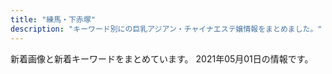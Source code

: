 ```yaml
---
title: "練馬・下赤塚"
description: "キーワード別にの巨乳アジアン・チャイナエステ嬢情報をまとめました。"
---
```


新着画像と新着キーワードをまとめています。
2021年05月01日の情報です。

<DmmAffiliateIns />
<KeywordTable
  shops={
    [
    {
        "url": "http://es-nerima.biz/",
        "keywords": {},
        "name": "\u3046\u3089\u3089",
        "img_links": [
            "http://es-nerima.biz/wp-content/uploads/2016/10/g6-250x330.jpg",
            "http://es-nerima.biz/wp-content/themes/template-salon2/images/gallery1.jpg",
            "http://es-nerima.biz/wp-content/themes/template-salon2/images/gallery-ttl.png",
            "http://es-nerima.biz/wp-content/uploads/2016/10/g6.jpg",
            "http://es-nerima.biz/wp-content/themes/template-salon2/images/newface-ttl.png",
            "http://es-nerima.biz/wp-content/uploads/2016/10/eri-250x330.jpg",
            "http://es-nerima.biz/wp-content/themes/template-salon2/images/tel.png",
            "http://es-nerima.biz/wp-content/uploads/2016/10/g1-250x330.jpg",
            "http://es-nerima.biz/wp-content/themes/template-salon2/images/news-ttl.png",
            "http://es-nerima.biz/wp-content/uploads/2016/10/eri.jpg",
            "http://es-nerima.biz/wp-content/uploads/2016/10/camp-bnr.jpg",
            "http://es-nerima.biz/wp-content/themes/template-salon2/images/slider1.jpg",
            "http://es-nerima.biz/wp-content/themes/template-salon2/images/magazine.jpg",
            "http://es-nerima.biz/wp-content/uploads/2016/10/g5.jpg",
            "http://es-nerima.biz/wp-content/uploads/2016/10/gallery2.jpg",
            "http://es-nerima.biz/wp-content/themes/template-salon2/images/gallery2.jpg",
            "http://es-nerima.biz/wp-content/themes/template-salon2/images/gallery4.jpg",
            "http://es-nerima.biz/wp-content/uploads/2016/10/g3.jpg",
            "http://es-nerima.biz/wp-content/uploads/2016/10/g4-250x330.jpg",
            "http://es-nerima.biz/wp-content/themes/template-salon2/images/camp-bnr.jpg",
            "http://cdn.dino-es.com/images/logo/88x31DinoEs.png",
            "http://es-nerima.biz/wp-content/themes/template-salon2/images/pickup-frame.png",
            "http://es-nerima.biz/wp-content/uploads/2016/10/gallery1.jpg",
            "http://es-nerima.biz/wp-content/uploads/2016/10/gallery6.jpg",
            "http://es-nerima.biz/wp-content/uploads/2016/10/mika.jpg",
            "http://es-nerima.biz/wp-content/uploads/2016/10/gallery5.jpg",
            "http://es-nerima.biz/wp-content/uploads/2016/10/girl-1.jpg",
            "http://es-nerima.biz/wp-content/uploads/2016/10/mika-250x330.jpg",
            "http://es-nerima.biz/wp-content/uploads/2016/10/g5-250x330.jpg",
            "http://es-nerima.biz/wp-content/themes/template-salon2/images/pickup-ttl.png",
            "http://es-nerima.biz/wp-content/uploads/2016/10/gallery8.jpg",
            "http://es-nerima.biz/wp-content/uploads/2016/10/g3-250x330.jpg",
            "http://es-nerima.biz/wp-content/uploads/2016/10/gallery3.jpg",
            "http://es-nerima.biz/wp-content/uploads/2016/10/gallery8-600x600.jpg",
            "http://es-nerima.biz/wp-content/uploads/2016/10/girl-1-250x330.jpg",
            "http://es-nerima.biz/wp-content/themes/template-salon2/images/massage-de_88_31.jpg",
            "http://es-nerima.biz/wp-content/uploads/2016/10/gallery7.jpg",
            "http://es-nerima.biz/wp-content/themes/template-salon2/images/gallery3.jpg"
        ],
        "station": "\u7df4\u99ac\u99c5\u5317\u53e3"
    },
    {
        "name": "\u30b7\u30a8\u30b9\u30bf",
        "station": "\u5927\u6cc9\u5b66\u5712\u99c5\u5317\u53e3",
        "keywords": {
            "D": 15,
            "88": 5,
            "85": 10,
            "83": 5
        },
        "url": "http://siesta.ests.jp/",
        "img_links": [
            "http://siesta.ests.jp/images/mobile1.jpg",
            "http://siesta.ests.jp/images/s-staff.jpg",
            "http://siesta.ests.jp/images/acc2.jpg",
            "http://siesta.ests.jp/images/acc3.jpg",
            "http://siesta.ests.jp/photos/sites/39/2021/04/2021040818055925.jpg",
            "http://siesta.ests.jp/images/acc1.jpg",
            "http://siesta.ests.jp/photos/sites/39/2021/04/2021042011331872.jpg",
            "http://siesta.ests.jp/images/info.jpg",
            "http://siesta.ests.jp/photos/sites/39/2021/01/2021011116333298.jpg",
            "http://siesta.ests.jp/images/top.png",
            "http://siesta.ests.jp/images/mobile.jpg",
            "http://siesta.ests.jp/images/acc4.jpg",
            "http://siesta.ests.jp/images/s-recriut.jpg",
            "http://siesta.ests.jp/images/news.jpg",
            "http://siesta.ests.jp/photos/sites/39/2021/01/2021011116333493.jpg",
            "http://siesta.ests.jp/images/pick.jpg"
        ]
    },
    {
        "name": "\u9577\u4e45*\u3061\u3087\u3046\u304d\u3085\u3046",
        "station": "\u4e0b\u8d64\u585a\u99c5\u5317\u53e3",
        "url": "http://c-sakura.work/",
        "img_links": [
            "http://c-sakura.work/images/sisu.png",
            "http://c-sakura.work/img/ami1.jpg",
            "http://c-sakura.work/images/int2.png",
            "http://c-sakura.work/img/yuri1.jpg",
            "http://c-sakura.work/images/info.png",
            "http://c-sakura.work/images/int1.png",
            "http://c-sakura.work/images/sys1.png",
            "http://c-sakura.work/images/staff_t.jpg",
            "http://c-sakura.work/images/head.jpg",
            "http://c-sakura.work/images/2.jpg",
            "http://c-sakura.work/images/1.jpg",
            "http://c-sakura.work/images/mobile.jpg",
            "http://c-sakura.work/images/news.png",
            "http://c-sakura.work/img/yuyu1.jpg",
            "http://c-sakura.work/images/3.jpg",
            "http://c-sakura.work/images/tel.jpg",
            "http://c-sakura.work/images/interior_t.jpg"
        ],
        "keywords": {}
    },
    {
        "url": "http://www.es-yas.click/",
        "name": "\u30b9\u30a6\u30a3\u30fc\u30c8",
        "keywords": {},
        "img_links": [
            "http://www.es-yas.click/images/interior_t.jpg",
            "http://www.es-yas.click/images/info.png",
            "http://www.es-yas.click/img/mari1.jpg",
            "http://www.es-yas.click/images/newface.png",
            "http://www.es-yas.click/images/head.jpg",
            "http://www.es-yas.click/images/s1.png",
            "http://www.es-yas.click/images/tel.jpg",
            "http://www.es-yas.click/images/sys1.png",
            "http://www.es-yas.click/images/sirase.jpg",
            "http://www.es-yas.click/images/3.jpg",
            "http://www.es-yas.click/images/int1.png",
            "http://www.es-yas.click/images/ac1.png",
            "http://www.es-yas.click/images/sys2.png",
            "http://www.es-yas.click/img/sayuri1.jpg",
            "http://www.es-yas.click/images/2.jpg",
            "http://www.es-yas.click/images/int2.png",
            "http://www.es-yas.click/images/1.jpg",
            "http://www.es-yas.click/images/mobile.jpg",
            "http://www.es-yas.click/images/staff_t.jpg",
            "http://www.es-yas.click/img/riri1.jpg",
            "http://www.es-yas.click/images/news.jpg"
        ],
        "station": "\u4e2d\u6751\u6a4b\u99c5\u5357\u53e3"
    },
    {
        "img_links": [
            "http://www.sugatabi.mesthe.com/files/003.jpg",
            "http://www.sugatabi.mesthe.com/files/005-02.jpg",
            "http://www.sugatabi.mesthe.com/files/008-02.jpg",
            "http://www.sugatabi.mesthe.com/files/001-02.jpg",
            "http://www.sugatabi.mesthe.com/files/004.jpg",
            "http://www.sugatabi.mesthe.com/files/002.jpg",
            "http://www.sugatabi.mesthe.com/images/link_line.png",
            "http://www.sugatabi.mesthe.com/files/009-02.jpg",
            "http://www.sugatabi.mesthe.com/files/005.jpg",
            "http://www.sugatabi.mesthe.com/images/top.jpg",
            "http://www.sugatabi.mesthe.com/files/008.jpg",
            "http://www.sugatabi.mesthe.com/images/shop/shop04.jpg",
            "http://www.sugatabi.mesthe.com/images/mobile.jpg",
            "http://www.sugatabi.mesthe.com/images/bj3.png",
            "http://www.sugatabi.mesthe.com/files/003-02.jpg",
            "http://www.sugatabi.mesthe.com/files/004-02.jpg",
            "http://www.sugatabi.mesthe.com/files/009.jpg",
            "http://www.sugatabi.mesthe.com/images/shop/shop03.jpg",
            "http://www.sugatabi.mesthe.com/files/010.jpg",
            "http://www.sugatabi.mesthe.com/files/001.jpg",
            "http://www.sugatabi.mesthe.com/files/006.jpg",
            "http://www.sugatabi.mesthe.com/images/staff_line.png",
            "http://www.sugatabi.mesthe.com/images/girl-z2.jpg",
            "http://www.sugatabi.mesthe.com/images/shop/shop02.jpg",
            "http://www.sugatabi.mesthe.com/files/010-02.jpg",
            "http://www.sugatabi.mesthe.com/images/shop/shop01.jpg",
            "http://www.sugatabi.mesthe.com/images/girl-z1.jpg",
            "http://www.sugatabi.mesthe.com/files/002-02.jpg",
            "http://www.sugatabi.mesthe.com/files/006-02.jpg",
            "http://www.sugatabi.mesthe.com/images/top_sche.png"
        ],
        "station": "\u3068\u304d\u308f\u53f0\u99c5\u5357\u53e3",
        "url": "http://www.sugatabi.mesthe.com/",
        "name": "\u59ff\u7f8e",
        "keywords": {
            "86": 3,
            "C": 2,
            "84": 1,
            "D": 7,
            "85": 1,
            "87": 4
        }
    },
    {
        "url": "http://ginzaangel.esnavi.work/",
        "name": "\u7df4\u99ac\u306e\u5929\u4f7f",
        "img_links": [
            "http://ginzaangel.esnavi.work/2/uploadimg/1601829474.jpeg",
            "http://ginzaangel.esnavi.work/2/uploadimg/1615988408.jpeg",
            "http://ginzaangel.esnavi.work/staff_t.jpg",
            "http://ginzaangel.esnavi.work/2/uploadimg/1615989033.jpeg",
            "http://ginzaangel.esnavi.work/2/uploadimg/1595657062.jpeg",
            "http://ginzaangel.esnavi.work/sys1.jpg",
            "http://ginzaangel.esnavi.work/news.jpg",
            "http://ginzaangel.esnavi.work/2/uploadimg/1615989115.jpeg",
            "http://ginzaangel.esnavi.work/int1.png",
            "http://ginzaangel.esnavi.work/sys2.jpg",
            "http://ginzaangel.esnavi.work/2/uploadimg/1615988934.jpeg",
            "http://ginzaangel.esnavi.work/s1.png",
            "http://ginzaangel.esnavi.work/2/uploadimg/1619341553.jpeg",
            "http://ginzaangel.esnavi.work/head.jpg"
        ],
        "station": "\u7df4\u99ac\u99c5\u897f\u53e3",
        "keywords": {
            "90": 3,
            "88": 2,
            "92": 1,
            "89": 1
        }
    },
    {
        "keywords": {},
        "name": "\u6696\u5fc3",
        "url": "http://www.hi-msg.com/dansin/",
        "station": "\u3068\u304d\u308f\u53f0\u99c5\u5357\u53e3",
        "img_links": [
            "http://www.hi-msg.com/dansin/images/s_news.jpg",
            "http://www.hi-msg.com/dansin/images/p-2-1.jpg",
            "http://www.hi-msg.com/dansin/images/p-8.jpg",
            "http://www.hi-msg.com/dansin/images/p-6-1.jpg",
            "http://www.hi-msg.com/dansin/images/s_face.jpg",
            "http://www.hi-msg.com/dansin/images/top1.jpg",
            "http://www.hi-msg.com/dansin/images/p-9.jpg",
            "http://www.hi-msg.com/dansin/images/p-2.jpg",
            "http://www.hi-msg.com/dansin/images/end1.jpg",
            "http://www.hi-msg.com/dansin/images/p-9-1.jpg",
            "http://www.hi-msg.com/dansin/images/p-5.jpg",
            "http://www.hi-msg.com/dansin/images/nav.jpg",
            "http://www.hi-msg.com/dansin/images/top.jpg",
            "http://www.hi-msg.com/dansin/images/1.jpg",
            "http://www.hi-msg.com/dansin/images/p-6.jpg",
            "http://www.hi-msg.com/dansin/images/s_info.jpg",
            "http://www.hi-msg.com/dansin/images/mobile.jpg",
            "http://www.hi-msg.com/dansin/images/p-7.jpg",
            "http://www.hi-msg.com/dansin/images/p-5-1.jpg",
            "http://www.hi-msg.com/dansin/images/s_pick.jpg"
        ]
    },
    {
        "station": "\u685c\u53f0\u99c5\u5317\u53e3",
        "img_links": [
            "http://margaret.ests.jp/images/s_pick.jpg",
            "http://margaret.ests.jp/photos/sites/29/2020/06/202006301829174.jpeg",
            "http://margaret.ests.jp/images/s_staff.png",
            "http://margaret.ests.jp/images/top.jpg",
            "http://margaret.ests.jp/images/room4.jpg",
            "http://margaret.ests.jp/images/s_news.jpg",
            "http://margaret.ests.jp/photos/sites/29/2020/04/202004102157462.jpeg",
            "http://margaret.ests.jp/images/service4.jpg",
            "http://margaret.ests.jp/images/service2.jpg",
            "http://margaret.ests.jp/images/room1.jpg",
            "http://margaret.ests.jp/photos/sites/29/2020/05/202005281752578.jpg",
            "http://margaret.ests.jp/photos/sites/29/2020/04/202004081414540.jpg",
            "http://margaret.ests.jp/images/service3.jpg",
            "http://margaret.ests.jp/images/service1.jpg",
            "http://margaret.ests.jp/photos/sites/29/2021/01/2021011511194654.jpg",
            "http://margaret.ests.jp/images/s_service.png",
            "http://margaret.ests.jp/photos/sites/29/2020/06/2020062814010219.jpeg",
            "http://margaret.ests.jp/photos/sites/29/2020/08/2020080615352994.jpeg",
            "http://margaret.ests.jp/photos/sites/29/2020/08/2020082222274080.jpeg",
            "http://margaret.ests.jp/images/room3.jpg",
            "http://margaret.ests.jp/images/room2.jpg",
            "http://margaret.ests.jp/photos/sites/29/2020/03/2020032709162529.jpg",
            "http://margaret.ests.jp/photos/sites/29/2020/04/2020040205541033.jpg",
            "http://margaret.ests.jp/images/mobile.jpg",
            "http://margaret.ests.jp/photos/sites/29/2020/04/2020041014190824.jpg",
            "http://margaret.ests.jp/images/info.jpg"
        ],
        "keywords": {
            "E": 60,
            "86": 24,
            "85": 36,
            "88": 24,
            "D": 72,
            "87": 12
        },
        "name": "\u30de\u30fc\u30ac\u30ec\u30c3\u30c8",
        "url": "http://margaret.ests.jp/"
    },
    {
        "station": "\u6771\u6b66\u7df4\u99ac\u99c5\u5317\u53e3",
        "name": "\u59eb\u306e\u3086\u3073\u3055\u304d",
        "keywords": {
            "E": 1,
            "D": 2
        },
        "url": "http://nymphe-est.biz/",
        "img_links": [
            "http://nymphe-est.biz/images/fla.jpg",
            "http://nymphe-est.biz/images/cg03.jpg",
            "http://nymphe-est.biz/images/tit3.jpg",
            "http://nymphe-est.biz/images/accl.jpg",
            "http://nymphe-est.biz/images/tit4.jpg",
            "http://nymphe-est.biz/images/bur.jpg",
            "http://nymphe-est.biz/images/m3.png",
            "http://nymphe-est.biz/images/m6.png",
            "http://nymphe-est.biz/images/tit2.jpg",
            "http://nymphe-est.biz/images/tm.jpg",
            "http://nymphe-est.biz/images/spt.png",
            "http://nymphe-est.biz/images/stat.jpg",
            "http://nymphe-est.biz/images/m1.png",
            "http://nymphe-est.biz/images/cg02.jpg",
            "http://nymphe-est.biz/images/tit6.jpg",
            "http://nymphe-est.biz/images/cg01.jpg",
            "http://nymphe-est.biz/images/tit5.jpg",
            "http://nymphe-est.biz/images/no.png",
            "http://nymphe-est.biz/images/m2.png",
            "http://nymphe-est.biz/images/stal.jpg",
            "http://nymphe-est.biz/images/m4.png",
            "http://nymphe-est.biz/images/bul.jpg",
            "http://nymphe-est.biz/images/m5.png",
            "http://nymphe-est.biz/images/top.png"
        ]
    },
    {
        "keywords": {},
        "img_links": [
            "http://www.es-kou.link/images/s1.png",
            "http://www.es-kou.link/images/news.jpg",
            "http://www.es-kou.link/images/sys1.jpg",
            "http://www.es-kou.link/images/1.jpg",
            "http://www.es-kou.link/images/sys3.png",
            "http://www.es-kou.link/images/int1.png",
            "http://www.es-kou.link/images/mobile.jpg",
            "http://www.es-kou.link/images/2.jpg",
            "http://www.es-kou.link/images/sys2.jpg",
            "http://www.es-kou.link/images/int2.png",
            "http://www.es-kou.link/images/info.png",
            "http://www.es-kou.link/img/satomi1.jpg",
            "http://www.es-kou.link/images/staff_t.jpg",
            "http://www.es-kou.link/images/head.jpg",
            "http://www.es-kou.link/img/nana1.jpg",
            "http://www.es-kou.link/images/3.jpg",
            "http://www.es-kou.link/images/b1.jpg",
            "http://www.es-kou.link/images/interior_t.jpg",
            "http://www.es-kou.link/img/mimi1.jpg",
            "http://www.es-kou.link/images/b2.jpg"
        ],
        "name": "\u7d05\u6708",
        "station": "\u4e0b\u8d64\u585a\u99c5\u5317\u53e3",
        "url": "http://www.es-kou.link/"
    },
    {
        "url": "http://pakira-massage.work/",
        "name": "\u30d1\u30ad\u30e9",
        "station": "\u8981\u753a\u99c55\u756a\u51fa\u53e3",
        "img_links": [
            "http://pakira-massage.work/img/sta1.jpg",
            "http://pakira-massage.work/img/st1.jpg",
            "http://pakira-massage.work/i/img/r6.jpg",
            "http://pakira-massage.work/i/img/r3.jpg",
            "http://pakira-massage.work/i/img/r4.jpg",
            "http://pakira-massage.work/i/img/r5.jpg",
            "http://pakira-massage.work/img/sta2.jpg",
            "http://pakira-massage.work/img/mobile-1.png",
            "http://pakira-massage.work/img/s2.jpg",
            "http://pakira-massage.work/img/head.jpg",
            "http://pakira-massage.work/i/img/sta2.jpg",
            "http://pakira-massage.work/i/img/st1.jpg",
            "http://pakira-massage.work/img/st2.jpg",
            "http://pakira-massage.work/img/botton.jpg",
            "http://pakira-massage.work/i/img/sta1.jpg",
            "http://pakira-massage.work/i/img/r1.jpg",
            "http://pakira-massage.work/img/nos.jpg",
            "http://pakira-massage.work/img/campian.jpg",
            "http://pakira-massage.work/img/s1.jpg",
            "http://pakira-massage.work/i/img/r2.jpg"
        ],
        "keywords": {
            "85": 2,
            "87": 1,
            "E": 1,
            "C": 11
        }
    },
    {
        "img_links": [],
        "name": "\u3064\u307c\u307f",
        "station": "\u7df4\u99ac\u99c5\u897f\u53e3",
        "keywords": {},
        "url": "https://salasa.tokyo/"
    },
    {
        "keywords": {
            "C": 13
        },
        "station": "\u4e2d\u6751\u6a4b\u99c5",
        "img_links": [
            "http://www.e-rakuraku.info/images/top.jpg",
            "http://www.e-rakuraku.info/images/g5.jpg",
            "http://www.e-rakuraku.info/images/newfacet.png",
            "http://www.e-rakuraku.info/images/huiyuan.png",
            "http://www.e-rakuraku.info/images/s2.png",
            "http://www.e-rakuraku.info/images/newt.png",
            "http://www.e-rakuraku.info/images/tel.png",
            "http://www.e-rakuraku.info/images/tite-staff.png",
            "http://www.e-rakuraku.info/images/g0.jpg",
            "http://www.e-rakuraku.info/images/tite-gallery.png",
            "http://www.e-rakuraku.info/images/g3.jpg",
            "http://www.e-rakuraku.info/images/g2.jpg",
            "http://www.e-rakuraku.info/images/mobile.png",
            "http://www.e-rakuraku.info/images/s1.png",
            "http://www.e-rakuraku.info/images/g1.jpg",
            "http://www.e-rakuraku.info/images/g4.jpg",
            "http://www.e-rakuraku.info/images/sr.png",
            "http://www.e-rakuraku.info/images/nei_03.jpg"
        ],
        "name": "\u697d\u697d",
        "url": "http://www.e-rakuraku.info/"
    },
    {
        "img_links": [
            "http://www.relaxes.info/images/rec.png",
            "http://www.relaxes.info/images/ttl_price.png",
            "http://www.relaxes.info/up/uploads/20180315212810me.jpg",
            "http://www.relaxes.info/images/ttl_staff.png",
            "http://www.relaxes.info/images/t1.png",
            "http://www.relaxes.info/images/s1.png",
            "http://www.relaxes.info/images/t2.png",
            "http://www.relaxes.info/images/price.jpg",
            "http://www.relaxes.info/up/uploads/2017071800271212.jpg",
            "http://www.relaxes.info/images/ttl_qj.png",
            "http://www.relaxes.info/images/info.jpg",
            "http://www.relaxes.info/up/uploads/20210313172020j.jpg",
            "http://www.relaxes.info/images/header_bg.png"
        ],
        "name": "\u8776",
        "url": "http://www.relaxes.info/",
        "station": "\u4e0a\u677f\u6a4b\u99c5\u5317\u53e3",
        "keywords": {}
    },
    {
        "img_links": [],
        "name": "\u30b8\u30e3\u30b9\u30df\u30f3",
        "url": "http://evergrace.tyo.cm/",
        "station": "\u6210\u5897\u99c5",
        "keywords": {}
    },
    {
        "url": "http://aroma-p.info/",
        "name": "AROMA PLAZA \u30a2\u30ed\u30de\u30d7\u30e9\u30b6",
        "station": "\u77f3\u795e\u4e95\u516c\u5712\u99c5\u5357\u53e3",
        "keywords": {},
        "img_links": []
    },
    {
        "name": "\u30e9\u30b1\u30b7\u30b9\u5927\u6cc9\u5b66\u5712",
        "url": "http://lachesis.este88.com/",
        "keywords": {
            "93": 1,
            "84": 1,
            "83": 2,
            "88": 1,
            "95": 1,
            "F": 4,
            "81": 1,
            "86": 1,
            "80": 1,
            "D": 2,
            "91": 3,
            "G": 1,
            "C": 4
        },
        "img_links": [
            "http://lachesis.este88.com/gals/mao1.jpg",
            "http://lachesis.este88.com/images/sysh3bar.png",
            "http://lachesis.este88.com/gals/rinnka1.jpg",
            "http://lachesis.este88.com/gals/miho2.jpg",
            "http://momipara.jp/img/link/momi234.jpg",
            "https://lachesis.este88.com/images/sysh3bar.png",
            "http://lachesis.este88.com/images/bg_header.jpg",
            "https://lachesis.este88.com/gals/tumugi1.jpg",
            "http://lachesis.este88.com/gals/tumugi2.jpg",
            "http://lachesis.este88.com/gals/tumugi1.jpg",
            "https://lachesis.este88.com/images/bg_header.jpg",
            "http://lachesis.este88.com/images/bg_header3.jpg",
            "http://lachesis.este88.com/gals/nozomi4.jpg",
            "https://lachesis.este88.com/gals/maria1.jpg",
            "http://lachesis.este88.com/gals/aoi2.jpg",
            "http://lachesis.este88.com/gals/minami1.jpg",
            "http://lachesis.este88.com/gals/narumi3.jpg",
            "http://lachesis.este88.com/gals/maria1.jpg",
            "http://lachesis.este88.com/gals/yuno3.jpg",
            "https://lachesis.este88.com/images/line.jpg",
            "http://lachesis.este88.com/images/line.jpg",
            "http://lachesis.este88.com/gals/narumi1.jpg",
            "https://lachesis.este88.com/gals/miho1.jpg",
            "http://lachesis.este88.com/gals/itika1.jpg",
            "https://lachesis.este88.com/gals/narumi1.jpg",
            "http://lachesis.este88.com/gals/mao2.jpg",
            "http://lachesis.este88.com/gals/narumi2.jpg",
            "https://lachesis.este88.com/gals/miku1.jpg",
            "http://lachesis.este88.com/gals/rinnka2.jpg",
            "http://lachesis.este88.com/gals/miho1.jpg",
            "https://lachesis.este88.com/gals/aoi1.jpg",
            "http://lachesis.este88.com/gals/aoi1.jpg",
            "https://lachesis.este88.com/gals/mao1.jpg",
            "http://lachesis.este88.com/gals/nozomi2.jpg",
            "http://lachesis.este88.com/gals/rinnka4.jpg",
            "http://lachesis.este88.com/gals/minami2.jpg",
            "http://lachesis.este88.com/images/info5.jpg",
            "http://lachesis.este88.com/gals/yuno2.jpg",
            "http://lachesis.este88.com/gals/rinnka3.jpg",
            "https://lachesis.este88.com/gals/rinnka1.jpg",
            "http://lachesis.este88.com/gals/miku1.jpg",
            "http://lachesis.este88.com/gals/yuno1.jpg",
            "http://lachesis.este88.com/gals/miku3.jpg",
            "https://lachesis.este88.com/gals/itika1.jpg",
            "http://lachesis.este88.com/gals/aoi3.jpg",
            "https://lachesis.este88.com/gals/minami1.jpg",
            "https://lachesis.este88.com/images/bg_header3.jpg",
            "https://lachesis.este88.com/images/info5.jpg",
            "http://lachesis.este88.com/gals/miku2.jpg",
            "http://lachesis.este88.com/gals/itika3.jpg",
            "http://lachesis.este88.com/gals/nozomi3.jpg",
            "https://lachesis.este88.com/gals/yuno1.jpg",
            "http://lachesis.este88.com/gals/tumugi3.jpg",
            "http://lachesis.este88.com/gals/miho3.jpg",
            "http://lachesis.este88.com/gals/narumi4.jpg",
            "http://lachesis.este88.com/gals/nozomi1.jpg",
            "http://lachesis.este88.com/gals/itika2.jpg",
            "https://lachesis.este88.com/gals/nozomi1.jpg"
        ],
        "station": "\u5927\u6cc9\u5b66\u5712\u99c5"
    },
    {
        "keywords": {
            "C": 7
        },
        "name": "\u6708\u306e\u604b",
        "url": "http://moonlove.est-u.com/",
        "station": "\u7df4\u99ac\u99c5\u5317\u53e3",
        "img_links": [
            "http://moonlove.est-u.com/images/s4.jpg",
            "http://moonlove.est-u.com/images/s1.jpg",
            "http://moonlove.est-u.com/images/index_14.jpg",
            "http://moonlove.est-u.com/images/index2_06.jpg",
            "http://moonlove.est-u.com/staff/miki.jpg",
            "http://moonlove.est-u.com/staff/ayumi.jpg",
            "http://moonlove.est-u.com/images/index_19.jpg",
            "http://moonlove.est-u.com/images/index_08.jpg",
            "http://moonlove.est-u.com/images/index_05.jpg",
            "http://moonlove.est-u.com/staff/kaori.jpg",
            "http://moonlove.est-u.com/staff/sakura.jpg",
            "http://moonlove.est-u.com/images/index1_06.jpg",
            "http://moonlove.est-u.com/images/index_02.jpg",
            "http://moonlove.est-u.com/images/index_12.jpg",
            "http://moonlove.est-u.com/images/index_15.jpg",
            "http://moonlove.est-u.com/images/s8.jpg",
            "http://moonlove.est-u.com/images/index_07.jpg",
            "http://moonlove.est-u.com/images/staff_09.jpg",
            "http://moonlove.est-u.com/images/index_10.jpg",
            "http://moonlove.est-u.com/images/s6.jpg",
            "http://moonlove.est-u.com/images/index_13.jpg",
            "http://moonlove.est-u.com/staff/nami.jpg",
            "http://moonlove.est-u.com/images/s3.jpg",
            "http://moonlove.est-u.com/images/s5.jpg",
            "http://moonlove.est-u.com/images/index3_06.jpg",
            "http://moonlove.est-u.com/images/index_16.jpg",
            "http://moonlove.est-u.com/images/index_17.jpg",
            "http://moonlove.est-u.com/images/icon_000.jpg",
            "http://moonlove.est-u.com/images/index_04.jpg"
        ]
    },
    {
        "img_links": [
            "http://oasis.akasuri.xyz/images/c-staff.png",
            "http://oasis.akasuri.xyz/staff/s2.jpg",
            "http://oasis.akasuri.xyz/images/bar-staff.png",
            "http://oasis.akasuri.xyz/images/fotter.png",
            "http://oasis.akasuri.xyz/images/bar-photo.png",
            "http://oasis.akasuri.xyz/images/b-tel.png",
            "http://oasis.akasuri.xyz/staff/s1.jpg",
            "http://oasis.akasuri.xyz/images/c-top.png",
            "http://oasis.akasuri.xyz/staff/s3.jpg",
            "http://oasis.akasuri.xyz/images/c-photo.png"
        ],
        "keywords": {},
        "name": "\u30aa\u30a2\u30b7\u30b9",
        "url": "http://oasis.akasuri.xyz/",
        "station": "\u6210\u5897\u99c5\u5357\u53e3"
    },
    {
        "url": "http://binrou.net/",
        "keywords": {
            "88": 1,
            "87": 4,
            "89": 1,
            "D": 2,
            "E": 6,
            "C": 17,
            "86": 4,
            "F": 1
        },
        "name": "\u30ad\u30e9\u30ad\u30e9",
        "img_links": [
            "http://binrou.net/img/st112.jpg",
            "http://binrou.net/img/s116.jpg",
            "http://binrou.net/img/fla.jpg",
            "http://binrou.net/i/img/sta100.jpg",
            "http://binrou.net/img/acc.jpg",
            "http://binrou.net/img/s112.jpg",
            "http://binrou.net/i/img/sta80.jpg",
            "http://binrou.net/img/sta118.jpg",
            "http://binrou.net/i/img/st118.jpg",
            "http://binrou.net/img/st119.jpg",
            "http://binrou.net/i/img/r2.jpg",
            "http://binrou.net/i/img/r3.jpg",
            "http://binrou.net/img/s117.jpg",
            "http://binrou.net/img/st109.jpg",
            "http://binrou.net/i/img/sta98.jpg",
            "http://binrou.net/img/sta109.jpg",
            "http://binrou.net/i/img/sta118.jpg",
            "http://binrou.net/i/img/sta97.jpg",
            "http://binrou.net/i/img/r1.jpg",
            "http://binrou.net/i/img/sta105.jpg",
            "http://binrou.net/img/s114.jpg",
            "http://binrou.net/i/img/sta92.jpg",
            "http://binrou.net/img/st111.jpg",
            "http://binrou.net/img/sta111.jpg",
            "http://binrou.net/img/pickup20.jpg",
            "http://binrou.net/img/st118.jpg",
            "http://binrou.net/img/sta116.jpg",
            "http://binrou.net/img/s111.jpg",
            "http://binrou.net/img/sta117.jpg",
            "http://binrou.net/i/img/sta112.jpg",
            "http://binrou.net/img/sta115.jpg",
            "http://binrou.net/img/s119.jpg",
            "http://binrou.net/i/img/sta115.jpg",
            "http://binrou.net/img/mo.png",
            "http://binrou.net/i/img/sta104.jpg",
            "http://binrou.net/i/img/acc.jpg",
            "http://binrou.net/i/img/sta108.jpg",
            "http://binrou.net/img/st117.jpg",
            "http://binrou.net/img/s118.jpg",
            "http://binrou.net/img/st114.jpg",
            "http://binrou.net/i/img/sta119.jpg",
            "http://binrou.net/i/img/sta117.jpg",
            "http://binrou.net/i/img/sta109.jpg",
            "http://binrou.net/img/sta114.jpg",
            "http://binrou.net/img/sta119.jpg",
            "http://binrou.net/img/s115.jpg",
            "http://binrou.net/i/img/r4.jpg",
            "http://binrou.net/i/img/sta116.jpg",
            "http://binrou.net/i/img/sta94.jpg",
            "http://binrou.net/i/img/sta114.jpg",
            "http://binrou.net/i/img/sta88.jpg",
            "http://binrou.net/img/st116.jpg",
            "http://binrou.net/i/img/sta111.jpg",
            "http://binrou.net/img/st115.jpg",
            "http://binrou.net/i/img/sta89.jpg",
            "http://binrou.net/img/sta112.jpg",
            "http://binrou.net/img/botton.jpg"
        ],
        "station": "\u7df4\u99ac\u99c5\u897f\u53e3"
    },
    {
        "img_links": [],
        "url": "http://tenpo2.iest.info/",
        "station": "\u4e0a\u677f\u6a4b\u99c5\u5317\u53e3",
        "keywords": {},
        "name": "\u6e29"
    },
    {
        "url": "http://anzu.abnavi.info/",
        "keywords": {},
        "name": "\u59eb",
        "station": "\u6210\u5897\u99c5",
        "img_links": []
    },
    {
        "station": "\u7df4\u99ac\u99c5\u897f\u53e3",
        "url": "http://ponfu-massage.work/",
        "name": "\u30dd\u30f3\u30d5\u30fc",
        "keywords": {
            "86": 1,
            "D": 9,
            "C": 22,
            "88": 4,
            "85": 2,
            "87": 5,
            "89": 1,
            "84": 1,
            "F": 2,
            "E": 2
        },
        "img_links": [
            "http://ponfu-massage.work/img/sta39.jpg",
            "http://ponfu-massage.work/img/st28.jpg",
            "http://ponfu-massage.work/i/img/sta28.jpg",
            "http://ponfu-massage.work/img/s47.jpg",
            "http://ponfu-massage.work/img/sta47.jpg",
            "http://ponfu-massage.work/i/img/sta30.jpg",
            "http://ponfu-massage.work/i/img/sta24.jpg",
            "http://ponfu-massage.work/img/st35.jpg",
            "http://ponfu-massage.work/img/st46.jpg",
            "http://ponfu-massage.work/i/img/sta45.jpg",
            "http://ponfu-massage.work/i/img/sta38.jpg",
            "http://ponfu-massage.work/img/campian.jpg",
            "http://ponfu-massage.work/img/s38.jpg",
            "http://ponfu-massage.work/i/img/r2.jpg",
            "http://ponfu-massage.work/img/sta38.jpg",
            "http://ponfu-massage.work/img/s45.jpg",
            "http://ponfu-massage.work/img/acc1.jpg",
            "http://ponfu-massage.work/img/botton.jpg",
            "http://ponfu-massage.work/img/st39.jpg",
            "http://ponfu-massage.work/i/img/sta43.jpg",
            "http://ponfu-massage.work/img/sta43.jpg",
            "http://ponfu-massage.work/img/acc5.jpg",
            "http://ponfu-massage.work/img/acc6.jpg",
            "http://ponfu-massage.work/img/sta30.jpg",
            "http://ponfu-massage.work/img/st18.jpg",
            "http://ponfu-massage.work/img/s44.jpg",
            "http://ponfu-massage.work/i/img/sta41.jpg",
            "http://ponfu-massage.work/img/st42.jpg",
            "http://ponfu-massage.work/img/s46.jpg",
            "http://ponfu-massage.work/img/acc10.jpg",
            "http://ponfu-massage.work/img/s43.jpg",
            "http://ponfu-massage.work/i/img/r4.jpg",
            "http://ponfu-massage.work/i/img/sta46.jpg",
            "http://ponfu-massage.work/img/sta35.jpg",
            "http://ponfu-massage.work/img/sta41.jpg",
            "http://ponfu-massage.work/i/img/sta44.jpg",
            "http://ponfu-massage.work/img/acc3.jpg",
            "http://ponfu-massage.work/img/s42.jpg",
            "http://ponfu-massage.work/img/acc9.jpg",
            "http://ponfu-massage.work/i/img/st45.jpg",
            "http://ponfu-massage.work/img/s41.jpg",
            "http://ponfu-massage.work/img/st44.jpg",
            "http://ponfu-massage.work/img/sta28.jpg",
            "http://ponfu-massage.work/img/sta44.jpg",
            "http://ponfu-massage.work/img/st43.jpg",
            "http://ponfu-massage.work/img/acc4.jpg",
            "http://ponfu-massage.work/i/img/r3.jpg",
            "http://ponfu-massage.work/img/acc8.jpg",
            "http://ponfu-massage.work/img/st45.jpg",
            "http://ponfu-massage.work/i/img/sta42.jpg",
            "http://ponfu-massage.work/img/s30.jpg",
            "http://ponfu-massage.work/img/sta42.jpg",
            "http://ponfu-massage.work/img/st30.jpg",
            "http://ponfu-massage.work/img/s39.jpg",
            "http://ponfu-massage.work/img/st38.jpg",
            "http://ponfu-massage.work/img/sta46.jpg",
            "http://ponfu-massage.work/img/st41.jpg",
            "http://ponfu-massage.work/i/img/r1.jpg",
            "http://ponfu-massage.work/i/img/sta47.jpg",
            "http://ponfu-massage.work/img/acc7.jpg",
            "http://ponfu-massage.work/img/acc2.jpg",
            "http://ponfu-massage.work/i/img/sta39.jpg",
            "http://ponfu-massage.work/img/sta45.jpg",
            "http://ponfu-massage.work/img/st47.jpg"
        ]
    },
    {
        "name": "A-CLASS\uff5e\u30a8\u30fc\u30af\u30e9\u30b9\uff5e",
        "keywords": {
            "86": 1,
            "C": 1,
            "D": 2,
            "92": 1,
            "90": 2,
            "E": 1
        },
        "station": "\u7df4\u99ac\u99c5",
        "img_links": [
            "http://aclass.estheya.com/images/call.png",
            "http://aclass.estheya.com/css/m-head04.jpg",
            "http://aclass.estheya.com/css/staff/staff01.jpg",
            "http://aclass.estheya.com/css/staff/staff03.jpg",
            "http://aclass.estheya.com/css/m-top004.jpg",
            "http://aclass.estheya.com/css/staff/staff02.jpg",
            "http://aclass.estheya.com/css/cam01.jpg",
            "http://aclass.estheya.com/css/left.jpg",
            "http://aclass.estheya.com/css/right.jpg",
            "http://aclass.estheya.com/css/m-head02.jpg",
            "http://aclass.estheya.com/css/staff/staff07.jpg"
        ],
        "url": "http://aclass.estheya.com/"
    },
    {
        "url": "http://www.seoul.esjp.info/",
        "name": "\u7652\u3057\u306e\u90e8\u5c4b",
        "keywords": {
            "87": 1,
            "D": 4,
            "86": 3
        },
        "img_links": [
            "http://www.seoul.esjp.info/img/change-001.png",
            "http://www.seoul.esjp.info/img/nav-005.png",
            "http://www.seoul.esjp.info/img/nav-006.png",
            "http://www.seoul.esjp.info/files/013.jpg",
            "http://www.seoul.esjp.info/img/main-top03.png",
            "http://www.seoul.esjp.info/files/008.jpg",
            "http://www.seoul.esjp.info/files/001.jpg",
            "http://www.seoul.esjp.info/files/012.jpg",
            "http://www.seoul.esjp.info/img/change-003.png",
            "http://www.seoul.esjp.info/files/005.jpg",
            "http://www.seoul.esjp.info/img/head.png",
            "http://www.seoul.esjp.info/files/015.jpg",
            "http://www.seoul.esjp.info/img/main-top01.png",
            "http://www.seoul.esjp.info/img/change-006.png",
            "http://www.seoul.esjp.info/files/011.jpg",
            "http://www.seoul.esjp.info/img/change-004.png",
            "http://www.seoul.esjp.info/img/nav-001.png",
            "http://www.seoul.esjp.info/img/nav-004.png",
            "http://www.seoul.esjp.info/img/nav-003.png",
            "http://www.seoul.esjp.info/img/nav-002.png",
            "http://www.seoul.esjp.info/files/003.jpg",
            "http://www.seoul.esjp.info/img/recuit.png",
            "http://www.seoul.esjp.info/img/foot.png",
            "http://www.seoul.esjp.info/img/change-005.png",
            "http://www.seoul.esjp.info/img/change-002.png",
            "http://www.seoul.esjp.info/files/007.jpg",
            "http://www.seoul.esjp.info/files/004.jpg",
            "http://www.seoul.esjp.info/files/010.jpg",
            "http://www.seoul.esjp.info/files/006.jpg"
        ],
        "station": "\u7df4\u99ac\u99c5\u897f\u53e3"
    },
    {
        "station": "\u7df4\u99ac\u99c5\u897f\u53e3",
        "img_links": [
            "http://www.smile.mensest.com/img/btn_blog.png",
            "http://www.smile.mensest.com/img/header02.png",
            "http://www.smile.mensest.com/img/goback.jpg",
            "http://www.smile.mensest.com/img/ttl_info.png",
            "http://www.smile.mensest.com/img/btn_side_mobile.jpg",
            "http://www.smile.mensest.com/files/004.jpg",
            "http://www.smile.mensest.com/files/002.jpg",
            "http://www.smile.mensest.com/img/ttl_news.png",
            "http://www.smile.mensest.com/files/003.jpg",
            "http://www.smile.mensest.com/img/pickup.jpg",
            "http://www.smile.mensest.com/files/001.jpg"
        ],
        "name": "Smile -\u30b9\u30de\u30a4\u30eb-",
        "keywords": {
            "85": 2,
            "D": 4,
            "87": 2,
            "88": 4,
            "C": 16
        },
        "url": "http://www.smile.mensest.com/"
    },
    {
        "station": "\u65b0\u685c\u53f0\u99c51\u756a\u51fa\u53e3",
        "name": "\u697d\u3005",
        "img_links": [
            "https://static.wixstatic.com/media/56292f_3dc196c69ac04338b46a28f7dc0f4df2.jpg",
            "https://static.wixstatic.com/media/73ea4e_73ca4971bac34776a53c8b09526abe0d~mv2.jpg",
            "https://static.wixstatic.com/media/73ea4e_4f276738c0354f93b87840e2d55be62b~mv2.png",
            "https://static.wixstatic.com/media/56292f_4d626237c2cd4806b0251dae4554758e.jpg"
        ],
        "keywords": {},
        "url": "https://1270791003.wixsite.com/mysite/"
    },
    {
        "keywords": {
            "C": 7
        },
        "url": "http://himawari.est-u.com/",
        "name": "\u3072\u307e\u308f\u308a",
        "station": "\u7df4\u99ac\u99c5\u5357\u53e3",
        "img_links": [
            "http://himawari.est-u.com/staff/nami.jpg",
            "http://himawari.est-u.com/staff/sakura.jpg",
            "http://himawari.est-u.com/staff/aiko.jpg",
            "http://himawari.est-u.com/images/down.jpg",
            "http://himawari.est-u.com/images/index_02.jpg",
            "http://himawari.est-u.com/staff/umi.jpg",
            "http://himawari.est-u.com/images/index_10.jpg",
            "http://himawari.est-u.com/images/therpist.jpg",
            "http://himawari.est-u.com/staff/yuki.jpg",
            "http://himawari.est-u.com/images/index2_08.jpg",
            "http://himawari.est-u.com/staff/izumi.jpg",
            "http://himawari.est-u.com/images/a1.jpg",
            "http://himawari.est-u.com/staff/asuka.jpg",
            "http://himawari.est-u.com/images/a2.jpg",
            "http://himawari.est-u.com/images/index_08.jpg",
            "http://himawari.est-u.com/images/index_04.jpg"
        ]
    },
    {
        "url": "http://sh-dafei.work/",
        "name": "\u5927\u5983",
        "img_links": [
            "http://sh-dafei.work/uploads/171031/1-1G0311G505933.jpg",
            "http://sh-dafei.work/uploads/190301/1-1Z30116320A41.jpg",
            "http://sh-dafei.work/uploads/181206/1-1Q2061253211D.jpg",
            "http://sh-dafei.work/uploads/181206/1-1Q206125154224.jpg",
            "http://sh-dafei.work/uploads/190809/1-1ZP9125I01S.jpg",
            "http://sh-dafei.work/uploads/201113/1-20111314213cQ.jpg",
            "http://sh-dafei.work/uploads/171031/1-1G0311G556445.jpg",
            "http://sh-dafei.work/uploads/171031/1-1G0311G531445.jpg",
            "http://sh-dafei.work/uploads/190130/1-1Z130162635508.jpg",
            "http://sh-dafei.work/uploads/190924/1-1Z924151334121.jpg",
            "http://sh-dafei.work/uploads/180227/1-1P22G40S5448.jpg",
            "http://sh-dafei.work/uploads/200612/1-200612154534W8.jpg",
            "http://sh-dafei.work/uploads/180612/1-1P6121601061c.jpg",
            "http://sh-dafei.work/templets/default/pc/picture/face.png",
            "http://sh-dafei.work/templets/default/pc/picture/staffs.png",
            "http://sh-dafei.work/uploads/171031/1-1G0311G344914.jpg",
            "http://sh-dafei.work/uploads/201002/1-201002144Z11V.jpg",
            "http://sh-dafei.work/uploads/180612/1-1P612160029349.jpg",
            "http://sh-dafei.work/uploads/181207/1-1Q20G35320X0.png",
            "http://sh-dafei.work/templets/default/pc/picture/end1.jpg",
            "http://sh-dafei.work/uploads/190329/1-1Z329151011c7.jpg",
            "http://sh-dafei.work/templets/default/pc/picture/s_news.png",
            "http://sh-dafei.work/uploads/191115/1-191115132040J2.jpg",
            "http://sh-dafei.work/uploads/181207/1-1Q20G40K63R.jpg",
            "http://sh-dafei.work/templets/default/pc/picture/s_pick.png",
            "http://sh-dafei.work/uploads/210219/1-210219105500300.jpg",
            "http://sh-dafei.work/uploads/200117/1-20011G614144B.jpg",
            "http://sh-dafei.work/uploads/181206/1-1Q2061250494E.jpg",
            "http://sh-dafei.work/uploads/171031/1-1G0311G4095M.jpg",
            "http://sh-dafei.work/uploads/181206/1-1Q2061249563O.jpg",
            "http://sh-dafei.work/uploads/allimg/180612/1-1P612160305350.jpg",
            "http://sh-dafei.work/templets/default/pc/picture/s_staff.png",
            "http://sh-dafei.work/uploads/210326/1-210326140613257.jpg",
            "http://sh-dafei.work/uploads/181214/1-1Q214154222511.jpg"
        ],
        "keywords": {},
        "station": "\u7df4\u99ac\u99c5\u897f\u53e3"
    },
    {
        "name": "\u61a9",
        "url": "http://c-ikoi.work/",
        "keywords": {},
        "img_links": [
            "http://c-ikoi.work/images/line.png",
            "http://c-ikoi.work/images/head.jpg",
            "http://c-ikoi.work/images/3.jpg",
            "http://c-ikoi.work/images/concept.jpg",
            "http://c-ikoi.work/images/1.jpg",
            "http://c-ikoi.work/images/2.jpg",
            "http://c-ikoi.work/img/rina1.jpg",
            "http://c-ikoi.work/images/news.jpg",
            "http://c-ikoi.work/images/rec1.png",
            "http://c-ikoi.work/img/aoi1.jpg",
            "http://c-ikoi.work/images/int1.png",
            "http://c-ikoi.work/images/4.jpg",
            "http://c-ikoi.work/images/sys3.png",
            "http://c-ikoi.work/images/int3.png",
            "http://c-ikoi.work/images/interior_t.jpg",
            "http://c-ikoi.work/images/sys1.jpg",
            "http://c-ikoi.work/images/mobile.jpg",
            "http://c-ikoi.work/images/sys2.jpg",
            "http://c-ikoi.work/images/int2.png",
            "http://c-ikoi.work/images/rec2.png",
            "http://c-ikoi.work/img/yuki1.jpg",
            "http://c-ikoi.work/images/staff_t.jpg",
            "http://c-ikoi.work/images/tel.jpg",
            "http://c-ikoi.work/img/moe1.jpg"
        ],
        "station": "\u5927\u5c71\u99c5\u5357\u53e3"
    },
    {
        "img_links": [
            "http://www.akai-hana.esjp.info/files/004.jpg",
            "http://www.akai-hana.esjp.info/img/slider/1.jpg",
            "http://www.akai-hana.esjp.info/img/info/r9.jpg",
            "http://www.akai-hana.esjp.info/img/info/r5.jpg",
            "http://www.akai-hana.esjp.info/img/btn_blog.jpg",
            "http://www.akai-hana.esjp.info/files/005.jpg",
            "http://www.akai-hana.esjp.info/img/info/r1.jpg",
            "http://www.akai-hana.esjp.info/files/002.jpg",
            "http://www.akai-hana.esjp.info/img/goback.jpg",
            "http://www.akai-hana.esjp.info/img/pickup.jpg",
            "http://www.akai-hana.esjp.info/img/info/r8.jpg",
            "http://www.akai-hana.esjp.info/img/info/r6.jpg",
            "http://www.akai-hana.esjp.info/img/pixta_5458114_M.jpg",
            "http://www.akai-hana.esjp.info/img/info/r3.jpg",
            "http://www.akai-hana.esjp.info/img/slider/2.jpg",
            "http://www.akai-hana.esjp.info/files/003.jpg",
            "http://www.akai-hana.esjp.info/img/pixta_5216568_M.jpg",
            "http://www.akai-hana.esjp.info/files/007.jpg",
            "http://www.akai-hana.esjp.info/files/001.jpg",
            "http://www.akai-hana.esjp.info/img/info/r2.jpg",
            "http://www.akai-hana.esjp.info/img/imasia_7981159_M.jpg",
            "http://www.akai-hana.esjp.info/img/ttl_news.png",
            "http://www.akai-hana.esjp.info/img/info.jpg",
            "http://www.akai-hana.esjp.info/img/info/r7.jpg",
            "http://www.akai-hana.esjp.info/files/006.jpg",
            "http://www.akai-hana.esjp.info/img/btn_side_mobile.jpg",
            "http://www.akai-hana.esjp.info/img/info/r4.jpg",
            "http://www.akai-hana.esjp.info/img/tel.png",
            "http://www.akai-hana.esjp.info/img/ttl_info.png"
        ],
        "keywords": {
            "88": 4,
            "87": 6,
            "D": 10,
            "82": 2,
            "C": 19,
            "85": 2
        },
        "url": "http://www.akai-hana.esjp.info/",
        "station": "\u6210\u5897\u99c54\u756a\u51fa\u53e3",
        "name": "\u8d64\u3044\u82b1"
    },
    {
        "url": "http://rose.este.work/",
        "img_links": [
            "http://rose.este.work/r5.jpg",
            "http://rose.este.work/re.jpg",
            "http://rose.este.work/sys1.png",
            "http://rose.este.work/index-24.htm.jpg",
            "http://rose.este.work/resize_1500-450.jpg",
            "http://rose.este.work/totop.png",
            "http://rose.este.work/index-25.htm.jpg",
            "http://rose.este.work/index-26.htm.jpg",
            "http://rose.este.work/r4.jpg",
            "http://rose.este.work/unnamed.png",
            "http://rose.este.work/r1.jpg",
            "http://rose.este.work/index-1.htm.jpg",
            "http://rose.este.work/r3.jpg",
            "http://rose.este.work/resize_250.png"
        ],
        "station": "\u6c5f\u53e4\u7530\u99c5\u5357\u53e3",
        "name": "\u512a\u30fb\u7f8e",
        "keywords": {}
    },
    {
        "keywords": {
            "C": 8
        },
        "name": "ROSE",
        "station": "\u7df4\u99ac\u99c5\u5357\u53e3",
        "url": "http://www.nerima-rose.com/",
        "img_links": [
            "http://www.nerima-rose.com/images/nav/nav-acc.jpg",
            "http://www.nerima-rose.com/images/sys3.jpg",
            "http://www.nerima-rose.com/images/shop/4/s1.jpg",
            "http://www.nerima-rose.com/images/shop/h1.jpg",
            "http://www.nerima-rose.com/cgi-bin/topics/img/16-1.jpg",
            "http://www.nerima-rose.com/images/aroma/r3.jpg",
            "http://www.nerima-rose.com/images/index-rosa_02.jpg",
            "http://www.nerima-rose.com/images/shop/3/sh1.jpg",
            "http://www.nerima-rose.com/images/staff/17/riri.jpg",
            "http://www.nerima-rose.com/images/staff/17/2/kina.jpg",
            "http://www.nerima-rose.com/images/index-rosa_04.jpg",
            "http://www.nerima-rose.com/images/shop/11.jpg",
            "http://www.nerima-rose.com/images/images/sys2018_06.jpg",
            "http://www.nerima-rose.com/images/rosa-pindao_09.jpg",
            "http://www.nerima-rose.com/images/rosa-pindao_07.jpg",
            "http://www.nerima-rose.com/images/rosa-sys_09a.jpg",
            "http://www.nerima-rose.com/images/staff/17/2/ena.jpg",
            "http://www.nerima-rose.com/images/index-rosa_09.jpg",
            "http://www.nerima-rose.com/images/nav/nav-rec.jpg",
            "http://www.nerima-rose.com/images/rosa-sys_04.jpg",
            "http://www.nerima-rose.com/images/staff/16/misaki2.jpg",
            "http://www.nerima-rose.com/images/staff/17/2/nana.png",
            "http://www.nerima-rose.com/images/staff/16/kaori2.jpg",
            "http://www.nerima-rose.com/images/aroma/r2.jpg",
            "http://www.nerima-rose.com/images/staff/16/aya2.jpg",
            "http://www.nerima-rose.com/images/images/sys2018_03.jpg",
            "http://www.nerima-rose.com/images/aroma/r1.jpg"
        ]
    }
]
}
/>
<DmmAffiliateScript />
